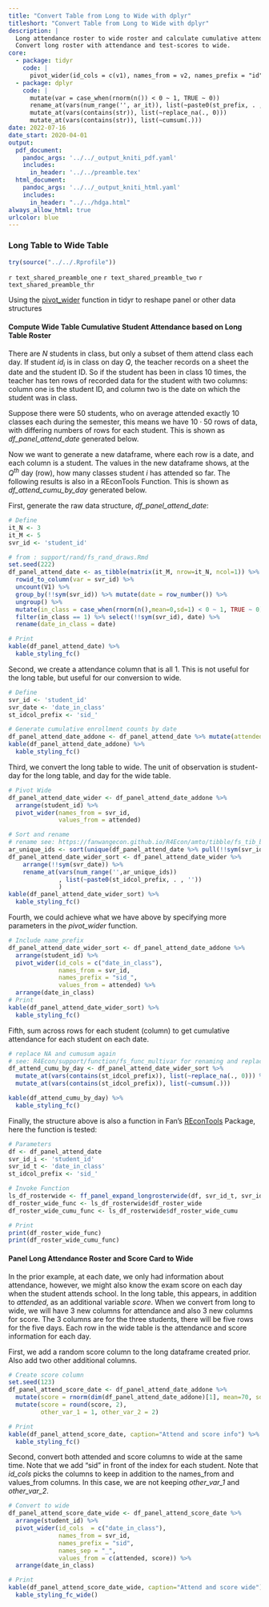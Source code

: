 ```yaml
---
title: "Convert Table from Long to Wide with dplyr"
titleshort: "Convert Table from Long to Wide with dplyr"
description: |
  Long attendance roster to wide roster and calculate cumulative attendance by each day for students.
  Convert long roster with attendance and test-scores to wide.
core:
  - package: tidyr
    code: |
      pivot_wider(id_cols = c(v1), names_from = v2, names_prefix = "id", names_sep = "_", values_from = c(v3, v4))
  - package: dplyr
    code: |
      mutate(var = case_when(rnorm(n()) < 0 ~ 1, TRUE ~ 0))
      rename_at(vars(num_range('', ar_it)), list(~paste0(st_prefix, . , '')))
      mutate_at(vars(contains(str)), list(~replace_na(., 0)))
      mutate_at(vars(contains(str)), list(~cumsum(.)))
date: 2022-07-16
date_start: 2020-04-01
output:
  pdf_document:
    pandoc_args: '../../_output_kniti_pdf.yaml'
    includes:
      in_header: '../../preamble.tex'
  html_document:
    pandoc_args: '../../_output_kniti_html.yaml'
    includes:
      in_header: "../../hdga.html"
always_allow_html: true
urlcolor: blue
---
```


### Long Table to Wide Table

```r
try(source("../../.Rprofile"))
```

`r text_shared_preamble_one`
`r text_shared_preamble_two`
`r text_shared_preamble_thr`

Using the [pivot_wider](https://tidyr.tidyverse.org/reference/pivot_wider.html) function in tidyr to reshape panel or other data structures

#### Compute Wide Table Cumulative Student Attendance based on Long Table Roster

There are $N$ students in class, but only a subset of them attend class each day. If student $id_i$ is in class on day $Q$, the teacher records on a sheet the date and the student ID. So if the student has been in class 10 times, the teacher has ten rows of recorded data for the student with two columns: column one is the student ID, and column two is the date on which the student was in class. 

Suppose there were 50 students, who on average attended exactly 10 classes each during the semester, this means we have $10 \cdot 50$ rows of data, with differing numbers of rows for each student. This is shown as *df_panel_attend_date* generated below.

Now we want to generate a new dataframe, where each row is a date, and each column is a student. The values in the new dataframe shows, at the $Q^{th}$ day (row), how many classes student $i$ has attended so far. The following results is also in a REconTools Function. This is shown as *df_attend_cumu_by_day* generated below.

First, generate the raw data structure, *df_panel_attend_date*:

```r
# Define
it_N <- 3
it_M <- 5
svr_id <- 'student_id'

# from : support/rand/fs_rand_draws.Rmd
set.seed(222)
df_panel_attend_date <- as_tibble(matrix(it_M, nrow=it_N, ncol=1)) %>%
  rowid_to_column(var = svr_id) %>%
  uncount(V1) %>%
  group_by(!!sym(svr_id)) %>% mutate(date = row_number()) %>%
  ungroup() %>% 
  mutate(in_class = case_when(rnorm(n(),mean=0,sd=1) < 0 ~ 1, TRUE ~ 0)) %>%
  filter(in_class == 1) %>% select(!!sym(svr_id), date) %>%
  rename(date_in_class = date)

# Print
kable(df_panel_attend_date) %>%
  kable_styling_fc()
```

Second, we create a attendance column that is all 1. This is not useful for the long table, but useful for our conversion to wide. 

```r
# Define
svr_id <- 'student_id'
svr_date <- 'date_in_class'
st_idcol_prefix <- 'sid_'

# Generate cumulative enrollment counts by date
df_panel_attend_date_addone <- df_panel_attend_date %>% mutate(attended = 1)
kable(df_panel_attend_date_addone) %>%
  kable_styling_fc()
```

Third, we convert the long table to wide. The unit of observation is student-day for the long table, and day for the wide table. 

```r
# Pivot Wide
df_panel_attend_date_wider <- df_panel_attend_date_addone %>%
  arrange(student_id) %>%
  pivot_wider(names_from = svr_id,
              values_from = attended)

# Sort and rename
# rename see: https://fanwangecon.github.io/R4Econ/amto/tibble/fs_tib_basics.html
ar_unique_ids <- sort(unique(df_panel_attend_date %>% pull(!!sym(svr_id))))
df_panel_attend_date_wider_sort <- df_panel_attend_date_wider %>%
    arrange(!!sym(svr_date)) %>%
    rename_at(vars(num_range('',ar_unique_ids))
              , list(~paste0(st_idcol_prefix, . , ''))
              )
kable(df_panel_attend_date_wider_sort) %>%
  kable_styling_fc()
```

Fourth, we could achieve what we have above by specifying more parameters in the *pivot_wider* function. 

```r
# Include name_prefix
df_panel_attend_date_wider_sort <- df_panel_attend_date_addone %>%
  arrange(student_id) %>%
  pivot_wider(id_cols = c("date_in_class"),
              names_from = svr_id,
              names_prefix = "sid_",
              values_from = attended) %>%
  arrange(date_in_class)
# Print
kable(df_panel_attend_date_wider_sort) %>%
  kable_styling_fc()
```

Fifth, sum across rows for each student (column) to get cumulative attendance for each student on each date. 

```r
# replace NA and cumusum again
# see: R4Econ/support/function/fs_func_multivar for renaming and replacing
df_attend_cumu_by_day <- df_panel_attend_date_wider_sort %>%
  mutate_at(vars(contains(st_idcol_prefix)), list(~replace_na(., 0))) %>%
  mutate_at(vars(contains(st_idcol_prefix)), list(~cumsum(.)))

kable(df_attend_cumu_by_day) %>%
  kable_styling_fc()
```

Finally, the structure above is also a function in Fan's [REconTools](https://fanwangecon.github.io/REconTools/) Package, here the function is tested:

```r
# Parameters
df <- df_panel_attend_date
svr_id_i <- 'student_id'
svr_id_t <- 'date_in_class'
st_idcol_prefix <- 'sid_'

# Invoke Function
ls_df_rosterwide <- ff_panel_expand_longrosterwide(df, svr_id_t, svr_id_i, st_idcol_prefix)
df_roster_wide_func <- ls_df_rosterwide$df_roster_wide
df_roster_wide_cumu_func <- ls_df_rosterwide$df_roster_wide_cumu

# Print
print(df_roster_wide_func)
print(df_roster_wide_cumu_func)
```

#### Panel Long Attendance Roster and Score Card to Wide

In the prior example, at each date, we only had information about attendance, however, we might also know the exam score on each day when the student attends school. In the long table, this appears, in addition to *attended*, as an additional variable *score*. When we convert from long to wide, we will have 3 new columns for attendance and also 3 new columns for score. The 3 columns are for the three students, there will be five rows for the five days. Each row in the wide table is the attendance and score information for each day. 

First, we add a random score column to the long dataframe created prior. Also add two other additional columns. 
```r
# Create score column
set.seed(123)
df_panel_attend_score_date <- df_panel_attend_date_addone %>%
  mutate(score = rnorm(dim(df_panel_attend_date_addone)[1], mean=70, sd=10)) %>%
  mutate(score = round(score, 2),
         other_var_1 = 1, other_var_2 = 2)

# Print
kable(df_panel_attend_score_date, caption="Attend and score info") %>%
  kable_styling_fc()
```

Second, convert both attended and score columns to wide at the same time. Note that we add "sid" in front of the index for each student. Note that *id_cols* picks the columns to keep in addition to the names_from and values_from columns. In this case, we are not keeping *other_var_1* and *other_var_2*.

```r
# Convert to wide
df_panel_attend_score_date_wide <- df_panel_attend_score_date %>%
  arrange(student_id) %>%
  pivot_wider(id_cols  = c("date_in_class"),
              names_from = svr_id,
              names_prefix = "sid",
              names_sep = "_",
              values_from = c(attended, score)) %>%
  arrange(date_in_class)

# Print
kable(df_panel_attend_score_date_wide, caption="Attend and score wide") %>%
  kable_styling_fc_wide()
```